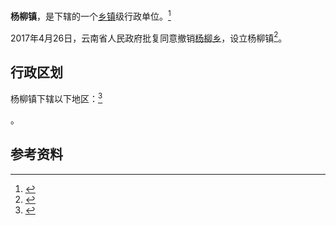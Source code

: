 {{中国乡级行政区|53/03/81/204/000}}

'''杨柳镇'''，是{{PRC admin/fullname|53/03/81/204/000|3}}下辖的一个[[乡镇|乡镇]]级行政单位。<ref>{{PRC admin/ref sgc|{{PRC admin/parent|53/03/81/204/000}}}}</ref>

2017年4月26日，云南省人民政府批复同意撤销[[杨柳乡_(宣威市)|杨柳乡]]，设立杨柳镇<ref>{{Cite web |url=http://www.yn.gov.cn/yn_zwlanmu/qy/wj/yz/201705/t20170502_29257.html |title=云南省人民政府关于同意元阳县牛角寨乡宣威市杨柳乡撤乡设镇的批复（云政复〔2017〕25号） |access-date=2018-05-04 |archive-url=https://web.archive.org/web/20180505134927/http://www.yn.gov.cn/yn_zwlanmu/qy/wj/yz/201705/t20170502_29257.html |archive-date=2018-05-05 |dead-url=yes }}</ref>。

== 行政区划 ==

杨柳镇下辖以下地区：<ref>{{PRC admin/ref sgc|53/03/81/204/000}}</ref>

{{PRC admin/children|53/03/81/204/000}}。

== 参考资料 ==

{{reflist}}

{{行政区划小作品}}
{{PRC admin/navcat|53/03/81/204/000}}